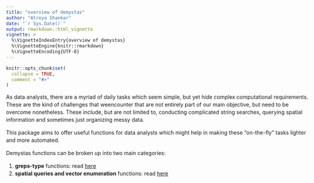 ```yaml
---
title: "overview of demystas"
author: "Atreya Shankar"
date: "`r Sys.Date()`"
output: rmarkdown::html_vignette
vignette: >
  %\VignetteIndexEntry{overview of demystas}
  %\VignetteEngine{knitr::rmarkdown}
  %\VignetteEncoding{UTF-8}
---
```


<style>
    body {
          max-width: 800px;
          margin: auto;
          padding: 1em;
          line-height: 20px; 
    }
</style>

```r
knitr::opts_chunk$set(
  collapse = TRUE,
  comment = "#>"
)
```

As data analysts, there are a myriad of daily tasks which seem simple, but yet hide complex computational requirements. These are the kind of challenges that weencounter that are not entirely part of our main objective, but need to be overcome nonetheless. These include, but are not limited to, conducting complicated string searches, querying spatial information and sometimes just organizing messy data.

This package aims to offer useful functions for data analysts which might help in making these "on-the-fly" tasks lighter and more automated. 

Demystas functions can be broken up into two main categories:

1. **greps-type** functions: read [here](./greps-type.html)
2. **spatial queries and vector enumeration** functions: read [here](./spQuery_vectorEnum.html)
